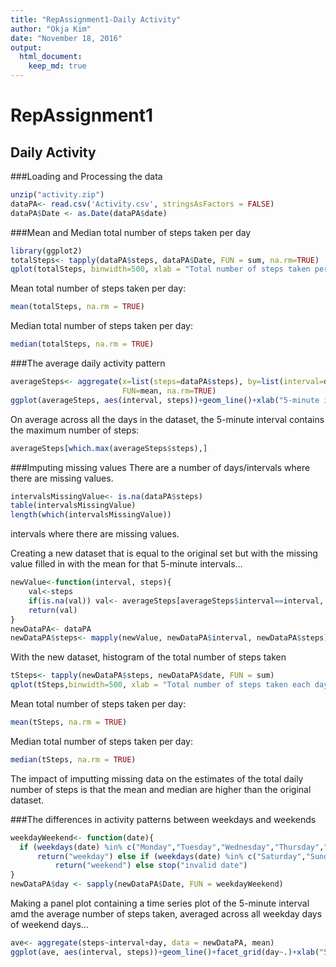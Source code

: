 ---
title: "RepAssignment1-Daily Activity"
author: "Okja Kim"
date: "November 18, 2016"
output: 
  html_document:
    keep_md: true
---

RepAssignment1
==============

## Daily Activity

###Loading and Processing the data

```{r}
unzip("activity.zip")
dataPA<- read.csv('Activity.csv', stringsAsFactors = FALSE)
dataPA$Date <- as.Date(dataPA$date)
```

###Mean and Median total number of steps taken per day
```{r}
library(ggplot2)
totalSteps<- tapply(dataPA$steps, dataPA$Date, FUN = sum, na.rm=TRUE)
qplot(totalSteps, binwidth=500, xlab = "Total number of steps taken per day")
```

Mean total number of steps taken per day:
```{r}
mean(totalSteps, na.rm = TRUE)
```

Median total number of steps taken per day:
```{r}
median(totalSteps, na.rm = TRUE)
```

###The average daily activity pattern
```{r}
averageSteps<- aggregate(x=list(steps=dataPA$steps), by=list(interval=dataPA$interval),
                         FUN=mean, na.rm=TRUE)
ggplot(averageSteps, aes(interval, steps))+geom_line()+xlab("5-minute interval")+ylab("average number of steps taken")
```

On average across all the days in the dataset, the 5-minute interval contains the maximum number of steps:
```{r}
averageSteps[which.max(averageSteps$steps),]
```


###Imputing missing values
There are a number of days/intervals where there are missing values.

```{r}
intervalsMissingValue<- is.na(dataPA$steps)
table(intervalsMissingValue)
length(which(intervalsMissingValue))
```
intervals where there are missing values.

Creating a new dataset that is equal to the original set but with the missing value filled in with the mean for that 5-minute intervals...
```{r}
newValue<-function(interval, steps){
    val<-steps
    if(is.na(val)) val<- averageSteps[averageSteps$interval==interval, "steps"]
    return(val)
}
newDataPA<- dataPA
newDataPA$steps<- mapply(newValue, newDataPA$interval, newDataPA$steps)
```

With the new dataset, histogram of the total number of steps taken
```{r}
tSteps<- tapply(newDataPA$steps, newDataPA$date, FUN = sum)
qplot(tSteps,binwidth=500, xlab = "Total number of steps taken each day")
```

Mean total number of steps taken per day:
```{r}
mean(tSteps, na.rm = TRUE)
```

Median total number of steps taken per day:
```{r}
median(tSteps, na.rm = TRUE)
```

The impact of imputting missing data on the estimates of the total daily number of steps is that the mean and median are higher than the original dataset.


###The differences in activity patterns between weekdays and weekends
```{r}
weekdayWeekend<- function(date){
  if (weekdays(date) %in% c("Monday","Tuesday","Wednesday","Thursday","Friday"))
      return("weekday") else if (weekdays(date) %in% c("Saturday","Sunday"))
          return("weekend") else stop("invalid date")
}
newDataPA$day <- sapply(newDataPA$Date, FUN = weekdayWeekend)
```

Making a panel plot containing a time series plot of the 5-minute interval amd the average number of steps taken, averaged across all weekday days of weekend days...
```{r}
ave<- aggregate(steps~interval+day, data = newDataPA, mean)
ggplot(ave, aes(interval, steps))+geom_line()+facet_grid(day~.)+xlab("5-minute interval")+ylab("Number of steps")
```
